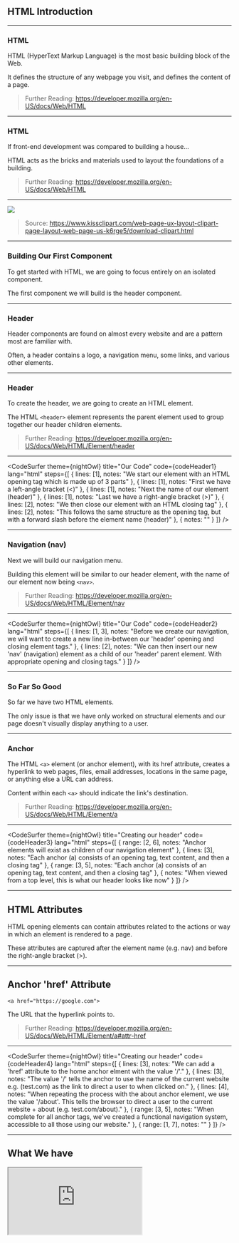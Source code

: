 

<Head>
	<title>HTML | 01 | Introduction</title>
</Head>


## HTML Introduction

---

### HTML

HTML (HyperText Markup Language) is the most basic building block of the Web.

It defines the structure of any webpage you visit, and defines the content of a page.

> Further Reading: https://developer.mozilla.org/en-US/docs/Web/HTML

---

### HTML

If front-end development was compared to building a house...

HTML acts as the bricks and materials used to layout the foundations of a building.

> Further Reading: https://developer.mozilla.org/en-US/docs/Web/HTML

---

<img src="assets/layout.png" />

> Source: https://www.kissclipart.com/web-page-ux-layout-clipart-page-layout-web-page-us-k6rge5/download-clipart.html

---

### Building Our First Component

To get started with HTML, we are going to focus entirely on an isolated component.

The first component we will build is the header component.

---

### Header

Header components are found on almost every website and are a pattern most are familiar with.

Often, a header contains a logo, a navigation menu, some links, and various other elements.

---

### Header

To create the header, we are going to create an HTML element.

The HTML `<header>` element represents the parent element used to group together our header children elements.

> Further Reading: https://developer.mozilla.org/en-US/docs/Web/HTML/Element/header

---

<CodeSurfer
	theme={nightOwl}
	title="Our Code"
	code={codeHeader1}
	lang="html"
	steps={[
		{
			lines: [1],
			notes:
				"We start our element with an HTML opening tag which is made up of 3 parts"
		},
		{
			lines: [1],
			notes: "First we have a left-angle bracket (<)"
		},
		{
			lines: [1],
			notes: "Next the name of our element (header)"
		},
		{
			lines: [1],
			notes: "Last we have a right-angle bracket (>)"
		},
		{
			lines: [2],
			notes: "We then close our element with an HTML closing tag"
		},
		{
			lines: [2],
			notes:
				"This follows the same structure as the opening tag, but with a forward slash before the element name (header)"
		},
		{
			notes: ""
		}
	]}
/>

---

### Navigation (nav)

Next we will build our navigation menu.

Building this element will be similar to our header element, with the name of our element now being `<nav>`.

> Further Reading: https://developer.mozilla.org/en-US/docs/Web/HTML/Element/nav

---

<CodeSurfer
	theme={nightOwl}
	title="Our Code"
	code={codeHeader2}
	lang="html"
	steps={[
		{
			lines: [1, 3],
			notes:
				"Before we create our navigation, we will want to create a new line in-between our 'header' opening and closing element tags."
		},
		{
			lines: [2],
			notes:
				"We can then insert our new 'nav' (navigation) element as a child of our 'header' parent element. With appropriate opening and closing tags."
		}
	]}
/>

---

### So Far So Good

So far we have two HTML elements.

The only issue is that we have only worked on structural elements and our page doesn't visually display anything to a user.

---

### Anchor

The HTML `<a>` element (or anchor element), with its href attribute, creates a hyperlink to web pages, files, email addresses, locations in the same page, or anything else a URL can address.

Content within each `<a>` should indicate the link's destination.

> Further Reading: https://developer.mozilla.org/en-US/docs/Web/HTML/Element/a

---

<CodeSurfer
	theme={nightOwl}
	title="Creating our header"
	code={codeHeader3}
	lang="html"
	steps={[
		{
			range: [2, 6],
			notes: "Anchor elements will exist as children of our navigation element"
		},
		{
			lines: [3],
			notes:
				"Each anchor (a) consists of an opening tag, text content, and then a closing tag"
		},
		{
			range: [3, 5],
			notes:
				"Each anchor (a) consists of an opening tag, text content, and then a closing tag"
		},
		{
			notes:
				"When viewed from a top level, this is what our header looks like now"
		}
	]}
/>

---

## HTML Attributes

HTML opening elements can contain attributes related to the actions or way in which an element is rendered to a page.

These attributes are captured after the element name (e.g. nav) and before the right-angle bracket (>).

---

## Anchor 'href' Attribute

`<a href="https://google.com">`

The URL that the hyperlink points to.

> Further Reading: https://developer.mozilla.org/en-US/docs/Web/HTML/Element/a#attr-href

---

<CodeSurfer
	theme={nightOwl}
	title="Creating our header"
	code={codeHeader4}
	lang="html"
	steps={[
		{
			lines: [3],
			notes:
				"We can add a 'href' attribute to the home anchor elment with the value '/'."
		},
		{
			lines: [3],
			notes:
				"The value '/' tells the anchor to use the name of the current website e.g. (test.com) as the link to direct a user to when clicked on."
		},
		{
			lines: [4],
			notes:
				"When repeating the process with the about anchor element, we use the value '/about'. This tells the browser to direct a user to the current website + about (e.g. test.com/about)."
		},
		{
			range: [3, 5],
			notes:
				"When complete for all anchor tags, we've created a functional navigation system, accessible to all those using our website."
		},
		{
			range: [1, 7],
			notes: ""
		}
	]}
/>

---

## What We have

<iframe
	src="https://codesandbox.io/embed/admiring-snow-7swl2?fontsize=14&hidenavigation=1&theme=dark"
	style={{
		width: "100%",
		height: "300px",
		border: 0,
		borderRadius: "4px",
		overflow: "hidden"
	}}
	title="HTML 01 - Introduction"
	allow="geolocation; microphone; camera; midi; vr; accelerometer; gyroscope; payment; ambient-light-sensor; encrypted-media; usb"
	sandbox="allow-modals allow-forms allow-popups allow-scripts allow-same-origin"
/>

> View in full at: https://7swl2.csb.app/
>
> View source code at: https://codesandbox.io/s/admiring-snow-7swl2?fontsize=14&hidenavigation=1&theme=dark
